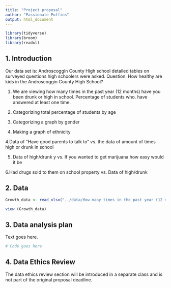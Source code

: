 ```yaml
--- 
title: "Project proposal"
author: "Passionate Puffins"
output: html_document
---
```


```r
library(tidyverse)
library(broom)
library(readxl)
```

## 1. Introduction

Our data set is: Androscoggin County High school detailed tables on surveyed questions high schoolers were asked. 
Question: How healthy are kids in the Androscoggin County High School?

1. We are viewing how many times in the past year (12 months) have you been drunk or high in school. Percentage of students who. have answered at least one time. 

1. Categorizing total percentage of students by age

2. Categorizing a graph by gender 

3. Making a graph of ethnicity

4.Data of "Have good parents to talk to" vs. the data of amount of times high or drunk in school

5. Data of high/drunk y vs. If you wanted to get marijuana how easy would it be

6.Had drugs sold to them on school property vs. Data of high/drunk 



## 2. Data

```r
Growth_data <- read_xlsx("../data/How many times in the past year (12 months) have you been drunk or high at school? (hn126) Percentage of students who answered at least 1 time.xlsx")
```



```r
view (Growth_data)
```


## 3. Data analysis plan

Text goes here.


```r
# Code goes here
```


## 4. Data Ethics Review

The data ethics review section will be introduced in a separate class and is not part of the original proposal deadline.


